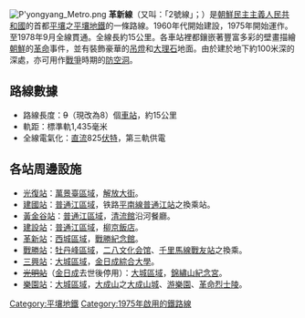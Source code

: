 {{noteTA
|G1 =Transport
|G2 =Korea}}
{{unreferenced|time=2012-9-5}} 
{{Infobox rail system-route
|rail_name= 革新线
|other_name= 2号线
|banner_color= green
|sec_banner_color=
|third_banner_color=
|logo_filename=
|image_width=
|logo_bgcolor=
|logo_note=
|image=Pyongyang Metro Tour (15549679462).jpg
|imagesize=
|caption=革新線[[建設站_(平壤市)|建設站]]月台
|system_map=
|mapimage_width=
|map_bgcolor=
|code_name=
|korean_name= 혁신선
|locale= {{PRK}}[[平壤|平壤]]
|service_type= [[地铁|地铁]]
|network= [[平壤地鐵|平壤地鐵]]
|status= 运营中
|start=[[光復站_(平壤市)|光复站]]<br />[[乐园站|乐园站]]
|begin_operation= 1975年9月9日
|end_operation=
|operation_note=
|system_length= 约15公里
|length_in_operation=
|total_length=
|line_title=
|lines=
|stations= <s>9</s>(現改為8個)
|route_title=
|main_route=
|secondary_route=
|branch_route=
|standard=
|main_stations=
|ridership=
|fleet_size=
|max_speed=
|track_gauge= 1,435[[毫米|毫米]]（[[标准轨距|标准轨距]]）
|min_radius=
|max_grade=
|block_signal=
|engine= [[第三轨供电|第三轨供电]] 825 V DC
|depot=
|operator=
|franchise=
|hq=
|key_person=
|website=
|route_map={{平壤地鐵革新線RDT}}
|collapsed=yes
|character= 地下
}}
[[File:P'yongyang_Metro.png|thumb]]
'''革新線'''（又叫：「2號線」；{{kor|名=北|諺=혁신선|漢=革新線|羅=Hyŏksin sŏn|f=y}}）是[[朝鮮民主主義人民共和國|朝鮮民主主義人民共和國]]的首都[[平壤|平壤]]之[[平壤地鐵|平壤地鐵]]的一條路線。1960年代開始建設，1975年開始運作。至1978年9月全線貫通。全線長約15公里。各車站裡都鑲嵌著豐富多彩的壁畫描繪[[朝鮮|朝鮮]]的[[革命|革命]]事件，並有裝飾豪華的[[吊燈|吊燈]]和[[大理石|大理石]]地面。由於建於地下約100米深的深處，亦可用作[[戰爭|戰爭]]時期的[[防空洞|防空洞]]。

== 路線數據 ==
* 路線長度：<s>9</s>（現改為8）個[[車站|車站]]，約15公里
* 軌距：標準軌1,435毫米
* 全線電氣化：[[直流|直流]]825[[伏特|伏特]]，第三軌供電

== 各站周邊設施 ==
* [[光復站_(平壤市)|光復站]]：[[萬景臺區域|萬景臺區域]]，[[解放大街|解放大街]]。
* [[建国站_(平壤市)|建國站]]：[[普通江區域|普通江區域]]，铁路[[平南線|平南線]][[普通江站|普通江站]]之換乘站。
* [[黃金谷站|黃金谷站]]：[[普通江區域|普通江區域]]，[[清流館|清流館]]沿河餐廳。
* [[建設站_(平壤市)|建設站]]：[[普通江區域|普通江區域]]，[[柳京飯店|柳京飯店]]。
* [[革新站|革新站]]：[[西城區域|西城區域]]，[[戰勝紀念館|戰勝紀念館]]。
* [[戰勝站|戰勝站]]：[[牡丹峰區域|牡丹峰區域]]，[[二八文化会馆|二八文化会馆]]、[[千里馬線|千里馬線]][[戰友站|戰友站]]之換乘。
* [[三興站|三興站]]：[[大城區域|大城區域]]，[[金日成綜合大學|金日成綜合大學]]。
*<s> [[光明站_(平壤市)|光明站]]</s>（[[金日成|金日成]]去世後停用）：[[大城區域|大城區域]]，[[錦繡山紀念宮|錦繡山紀念宮]]。
* [[樂園站|樂園站]]：[[大城區域|大城區域]]，[[大成山|大成山]]之[[大成山城|大成山城]]、[[游樂園|游樂園]]、[[革命烈士陵|革命烈士陵]]。
{{革新線}}

[[Category:平壤地鐵|Category:平壤地鐵]]
[[Category:1975年啟用的鐵路線|Category:1975年啟用的鐵路線]]